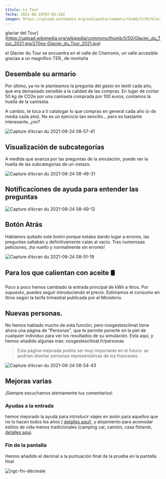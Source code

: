 ---
título: Le Tour
fecha: 2021-08-24T07:02:28Z
imagen: https://upload.wikimedia.org/wikipedia/commons/thumb/5/50/Glacier_du_Tour_2021.jpg/270px-Glacier_du_Tour_2021.jpg
---

glaciar del Tour](https://upload.wikimedia.org/wikipedia/commons/thumb/5/50/Glacier_du_Tour_2021.jpg/270px-Glacier_du_Tour_2021.jpg)

el Glacier du Tour se encuentra en el valle de Chamonix, un valle accesible gracias a un magnífico TER_ de montaña

## Desembale su armario

Por último, ya no le planteamos la pregunta del _gasto_ en textil cada año, que era demasiado sensible a la calidad de las compras. En lugar de contar 50 kg de CO2e por una camiseta comprada por 100 euros, contamos la huella de la camiseta.

A cambio, te toca a ti catalogar lo que compras en general cada año (o de media cada año). No es un ejercicio tan sencillo... pero es bastante interesante, ¿no?

![Capture d’écran du 2021-08-24 08-57-41](https://user-images.githubusercontent.com/1177762/130571129-d0be75f2-989a-4f84-858d-0c8ce803e561.png)

## Visualización de subcategorías

A medida que avanza por las preguntas de la simulación, puede ver la huella de las subcategorías de un vistazo.

![Capture d’écran du 2021-08-24 08-48-31](https://user-images.githubusercontent.com/1177762/130569828-bee5d46a-0709-4e8a-ab6b-f94f54bbdf0d.png)

## Notificaciones de ayuda para entender las preguntas

![Capture d’écran du 2021-08-24 08-49-12](https://user-images.githubusercontent.com/1177762/130569970-663eb9ac-4647-4943-b4de-befb12bcb7e2.png)

## Botón Atrás

Habíamos quitado este botón porque estaba dando lugar a errores, las preguntas saltaban y definitivamente caían al vacío. Tras numerosas peticiones, ¡ha vuelto y normalmente sin errores!

![Capture d’écran du 2021-08-24 08-51-19](https://user-images.githubusercontent.com/1177762/130570246-0bebdfc3-4fae-40c8-9011-6999713fdcf9.png)

## Para los que calientan con aceite 🛢️

Poco a poco hemos cambiado la entrada principal de kWh a litros.
Por supuesto, puedes seguir introduciendo el precio. Estimamos el consumo en litros según la tarifa trimestral publicada por el Ministerio.

## Nuevas personas.

No hemos hablado mucho de esta función, pero nosgestesclimat tiene ahora una página de "Personas", que te permite ponerte en la piel de cualquier individuo para ver los resultados de su simulación. Está aquí, y hemos añadido algunas más: nosgestesclimat.fr/personas

> Esta página mejorada podría ser muy importante en el futuro: se podrían diseñar personas representativas de los franceses.

![Capture d’écran du 2021-08-24 08-54-43](https://user-images.githubusercontent.com/1177762/130570763-0101210c-3f08-49af-b376-572b649ad5d4.png)

## Mejoras varias

¡Siempre escuchamos atentamente tus comentarios!

### Ayudas a la entrada

hemos mejorado la ayuda para introducir viajes en avión para aquellos que no lo hacen todos los años <a href="https://github.com/abc-transitionbascarbone/near-modele/commit/e3d74925b8ff31d6cf40531e6a07a1f97c9f1237">(</a> <a href="https://github.com/abc-transitionbascarbone/near-modele/commit/e900598708402620bc3664500db4c1d111f24515">detalles aquí</a>), y alojamiento para acomodar estilos de vida menos tradicionales (camping car, camión, casa flotante, <a href="https://github.com/abc-transitionbascarbone/near-modele/commit/e900598708402620bc3664500db4c1d111f24515">detalles aquí</a>.

### Fin de la pantalla

Hemos añadido el decimal a la puntuación final de la prueba en la pantalla final

![ngc-fin-décimale](https://user-images.githubusercontent.com/1177762/130571538-ff8753ce-78c6-4d64-a63c-9128c015545e.gif)
